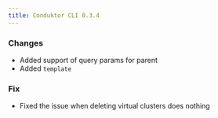 ```yaml
---
title: Conduktor CLI 0.3.4
---
```



### Changes
- Added support of query params for parent
- Added `template`

### Fix
- Fixed the issue when deleting virtual clusters does nothing
